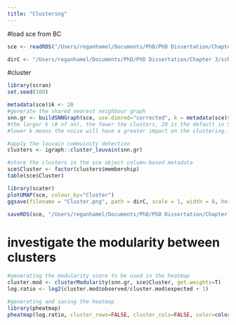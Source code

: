 ```yaml
---
title: "Clustering"
---
```


#load sce from BC
```r
sce <- readRDS("/Users/reganhamel/Documents/PhD/PhD Dissertation/Chapter 3/scRNAseq/2. BC/sce_postBC.RDS")

dirC <- "/Users/reganhamel/Documents/PhD/PhD Dissertation/Chapter 3/scRNAseq/3. Clustering/"
```

#cluster
```r
library(scran)
set.seed(100)

metadata(sce)$k <- 20
#generate the shared nearest neighbour graph
snn.gr <- buildSNNGraph(sce, use.dimred="corrected", k = metadata(sce)$k, type="jaccard") #k ranges from 5-100
#the larger k (# of nn), the fewer the clusters, 20 is the default in Seurat, 10 in scran
#lower k means the noise will have a greater impact on the clustering. Larger values are computationally expensive 

#apply the louvain commuinity detection
clusters <- igraph::cluster_louvain(snn.gr) 

#store the clusters in the sce object column-based metadata
sce$Cluster <- factor(clusters$membership)
table(sce$Cluster)
```

```r
library(scater)
plotUMAP(sce, colour_by="Cluster")
ggsave(filename = "Cluster.png", path = dirC, scale = 1, width = 8, height = 8,  dpi = 300, limitsize = TRUE)

```

```r
saveRDS(sce, "/Users/reganhamel/Documents/PhD/PhD Dissertation/Chapter 3/scRNAseq/3. Clustering/sce.RDS")
```

# investigate the modularity between clusters
```r
#generating the modularity score to be used in the heatmap
cluster.mod <- clusterModularity(snn.gr, sce$Cluster, get.weights=T)
log.ratio <- log2(cluster.mod$observed/cluster.mod$expected + 1)

#generating and saving the heatmap
library(pheatmap)
pheatmap(log.ratio, cluster_rows=FALSE, cluster_cols=FALSE, color=colorRampPalette(c("white", "#7A0177"))(100), filename = paste0(dirC, "modularity.png"), width = 5, height = 4)
```



